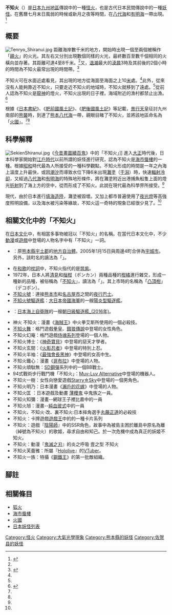 {{noteTA
|1=zh-hans:拳皇;zh-hk:拳王;zh-tw:格鬥天王;
|2=zh-hans:神奇宝贝;zh-hk:寵物小精靈;zh-tw:神奇寶貝;
|3=zh-hans:哥普拉;zh-hk:哥布拉;zh-tw:哥普拉;
|4=zh-hans:SD敢达;zh-hk:SD高達;zh-tw:SD鋼彈;
}}
'''不知火'''（{{jpn|j=不知火|hg=しらぬい|hgt=しらぬひ|rm=Shiranui (Shiranuhi)}}）是[[日本|日本]][[九州島|九州地區]]傳說中的一種[[怪火|怪火]]，也是古代日本民間傳說中的一種[[妖怪|妖怪]]。在舊曆七月末日風弱的時候或新月之夜等時間，在[[八代海|八代海]]和[[有明海|有明海]]一帶出現。<ref name="kusano">{{Cite book<!--|和書-->|author=草野巧|title=幻想動物事典|year=1997|publisher=[[新紀元社|新紀元社]]|series=Truth in fantasy|isbn=978-4-88317-283-2|pages=171頁}}</ref>

==概要==
[[File:Tenryo_Shiranui.jpg|right]]
距離海岸數千米的地方，開始時出現一個至兩個被稱作「[[親火|親火]]」的火光。其左右又分別出現數個同樣的火光，最終數百至數千個相同的火橫向並存著。其距離可達4至8千米。<ref name="kusano" />又，[[退潮|退潮]]最大的[[淩晨|淩晨]]3時及其前後的2個小時的時間為不知火最常出現的時間帶。<ref name="tada">{{Cite book<!--|和書-->|author=[[多田克己|多田克己]]|title={{lang|ja|幻想世界の住人たち IV 日本編}}|year=1990|publisher=[[新紀元社|新紀元社]]|series=Truth in fantasy|isbn=978-4-915146-44-2|pages=179-181頁}}</ref>

不知火可在水面近處看見，其出現的地方從海面至海面之上10[[米_(单位)|米]]處。<ref name="tada" />此外，從來沒有人能夠靠近不知火，只要走近不知火的地域時，不知火就移到了遠處。<ref name="tada" />從前人認為不知火是[[龍神|龍神]]的燈火，不知火出現的日子裡，海域附近的漁村都禁止出漁。<ref name="murakami">{{Cite book<!--|和書-->|author=[[村上健司|村上健司]]編著|title=妖怪事典|year=2000|publisher=[[毎日新聞社|毎日新聞社]]|isbn=978-4-620-31428-0|pages=191頁}}</ref>

根據《[[日本書紀|日本書紀]]》、《[[肥前國風土記|肥前國風土記]]》、《[[肥後國風土記|肥後國風土記]]》等記載，[[景行天皇|景行天皇]]征討九州南部的[[熊襲|熊襲]]時，到達了[[熊本縣|熊本]][[八代海|八代海]]一帶，親眼目睹了不知火，並將該地區命名為「[[火國|火國]]」。<ref name="kusano" /><ref name="murakami" />
==科學解釋==
[[File:SekienShiranui.jpg|right]]《[[今昔畫圖續百鬼|今昔畫圖續百鬼]]》中的「不知火」]]
進入[[大正|大正]]時代後，日本科學家開始對[[江戶時代|江戶時代]]以前所謂的妖怪進行研究，認為不知火是[[海市蜃樓|海市蜃樓]]的一種。根據[[昭和|昭和]]時代最為人所接受的一種科學觀點，不知火形成的時間是一年之內海上溫度上升最快，或因[[潮汐|潮汐]]而導致水位下降6米出現[[灘塗|灘塗]]（[[干潟|干潟]]）時，快速[[輻射冷卻|輻射冷卻]]，又經過[[八代海|八代海]]和[[有明海|有明海]]的特殊地形條件，將在灘塗附近出港捕魚船隻上面的燈光[[折射|折射]]到了海上方的空中，從而形成了不知火。此說在現代最為科學界所接受。<ref name="tada" />

現代，由於日本進行[[填海造陸|填海造陸]]，灘塗被毀壞。又加上都市普遍使用了[[夜光燈|夜光燈]]等高強度照明設備，以及海水被污染等緣故，不知火這一奇特的現象已經很少見了。<ref name="tada" />

==相關文化中的「不知火」==
在[[日本文化|日本文化]]中，有相當多事物被冠以「不知火」的名稱。在當代日本文化中，不少[[動漫|動漫]]或[[遊戲|遊戲]]中登場的人物名字中有「不知火」一詞。
*{{link-ja|不知火町|不知火町}}：原[[熊本縣|熊本縣]][[宇土郡|宇土郡]]的[[地方自治體|地方自治體]]。2005年1月15日與周邊4町合併為[[宇城市|宇城市]]。另外，該町名的讀法為「{{lang|ja|しらぬひ}}」。
*在[[和歌|和歌]]的[[枕詞|枕詞]]中，不知火指代的是[[筑紫|筑紫]]。
*1972年，日本人將[[清見|清見]]和[[椪柑|椪柑]]（ポンカン）兩種品種的[[柑橘|柑橘]]進行雜交，形成一種新的品種，被俗稱為「[[不知火_(柑)|不知火]]」，讀法為「{{lang|ja|しらぬひ}}」。其上市時的名稱為「[[凸頂柑|凸頂柑]]」（デコポン）。
*[[不知火號|不知火號]]：連接[[熊本市|熊本市]]和[[名古屋市|名古屋市]]之間的[[夜行巴士|夜行巴士]]。
*[[不知火號驅逐艦|不知火號驅逐艦]]：[[大日本帝國海軍|大日本帝國海軍]]的一艘[[陽炎型驅逐艦|陽炎型驅逐艦]]。
*{{link-ja|不知火號護衛艦|しらぬい_(護衛艦)}}：[[日本海上自衛隊|日本海上自衛隊]]的一艘[[朝日級驅逐艦_(2016年)|朝日級驅逐艦_(2016年)]]。
*神火 不知火：漫畫《[[ONE_PIECE|海賊王]]》中火拳艾斯所使用的一個必殺技。
*[[不知火舞|不知火舞]]：格鬥遊戲[[拳皇|拳皇]]、[[餓狼傳說|餓狼傳說]]中登場的女性角色。
*不知火幻庵：格鬥遊戲[[侍魂系列|侍魂系列]]登場的一個人物。
*不知火博士：《[[神奇寶貝_(1997-2002年動畫)|神奇寶貝]]》中登場的惡天才學者。
*不知火玄間：《[[火影忍者|火影忍者]]》中登場的特別上忍。
*不知火半袖：《[[最強會長黑神|最強會長黑神]]》中登場的女高中生。
*不知火鐵心：漫畫《[[哥布拉|哥布拉]]》中登場的人物。
*不知火頑駄無：[[SD鋼彈|SD鋼彈]]系列中的一個BB戰士。
*94式戰術步行戰鬥機「不知火」：[[Muv-Luv_Alternative|Muv-Luv Alternative]]中登場的機器人。
*不知火一樹：女性向戀愛遊戲[[Starry☆Sky|Starry☆Sky]]中登場的一個男角色。
*不知火明乃：日本漫畫《[[瀨戶的花嫁_(漫畫)|瀨戶的花嫁]]》中登場的人物。
*不知火匡 ：日本遊戲及動畫 [[薄櫻鬼|薄櫻鬼]] 中鬼族之一員。
*不知火知彌：漫畫--網球王子裡比嘉中的一員
*不知火旭：漫畫--[[純血彼式|純血彼式]]中的一員
*不知火、不知火·改、裏不知火:日本摔角選手[[丸藤正道|丸藤正道]]的必殺技
*不知火：卡牌遊戲[[遊戲王|遊戲王]]中的的一種卡片系列
*不知火：遊戲『[[陰陽師_(遊戲)|陰陽師]]』中的SSR角色，故事中為被島主困於離島中原名為離（綽號為不知火）的歌姬，尋求自由和知己。於一次危機中成為真正的妖姬不知火。
*不知火：動漫『[[鬼滅之刃|鬼滅之刃]]』的炎之呼吸 壹之型 不知火
*不知火芙蕾雅：所屬『[[Hololive|Hololive]]』的[[VTuber|VTuber]]。
*不知火一族：特攝《[[钢王|鋼鐵王]]》的第一批敵組織。

==腳註==
{{reflist}}
==相關條目==
*[[狐火|狐火]]
*[[海市蜃樓|海市蜃樓]]
*[[火國|火國]]
*[[日本妖怪列表|日本妖怪列表]]
{{DEFAULTSORT:しらぬい}}
[[Category:怪火|Category:怪火]]
[[Category:大氣光學現象|Category:大氣光學現象]]
[[Category:熊本縣的妖怪|Category:熊本縣的妖怪]]
[[Category:佐贺县的妖怪|Category:佐贺县的妖怪]]